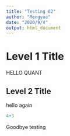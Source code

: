 ```yaml
---
title: "Testing 02"
author: "Mengyao"
date: "2020/9/4"
output: html_document
---
```


# Level 1 Title
HELLO QUANT

## Level 2 Title
hello again

```r
4+3
```
Goodbye testing 
